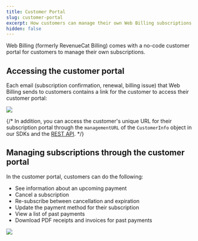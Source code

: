 ```yaml
---
title: Customer Portal
slug: customer-portal
excerpt: How customers can manage their own Web Billing subscriptions
hidden: false
---
```


Web Billing (formerly RevenueCat Billing) comes with a no-code customer portal for customers to manage their own subscriptions.

## Accessing the customer portal

Each email (subscription confirmation, renewal, billing issue) that Web Billing sends to customers contains a link for the customer to access their customer portal:

![](/docs_images/web/web-billing/email-link-customer-portal.png)

{/* In addition, you can access the customer's unique URL for their subscription portal through the `managementURL` of the `CustomerInfo` object in our SDKs and the [REST API](/api-v1-spec#tag/customers/operation/subscribers). */}

## Managing subscriptions through the customer portal

In the customer portal, customers can do the following:

- See information about an upcoming payment
- Cancel a subscription
- Re-subscribe between cancellation and expiration
- Update the payment method for their subscription
- View a list of past payments
- Download PDF receipts and invoices for past payments

![](/docs_images/web/web-billing/customer-portal.png)
